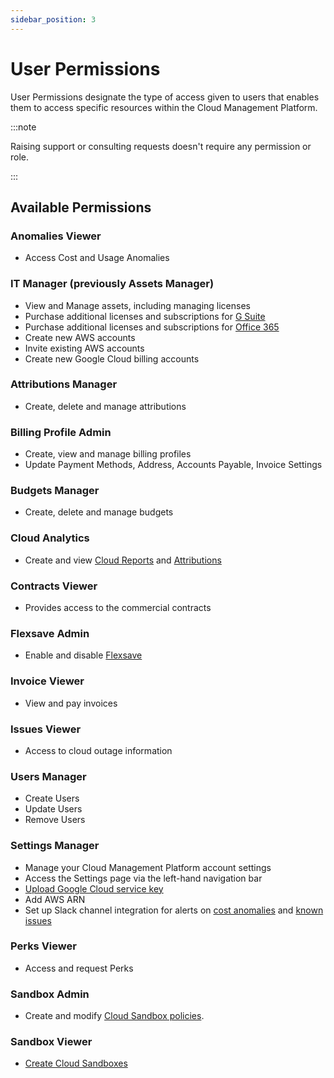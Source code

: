 ```yaml
---
sidebar_position: 3
---
```


# User Permissions

User Permissions designate the type of access given to users that enables them to access specific resources within the Cloud Management Platform.

:::note

Raising support or consulting requests doesn't require any permission or role.

:::

## Available Permissions

### Anomalies Viewer

- Access Cost and Usage Anomalies

### IT Manager (previously Assets Manager)

- View and Manage assets, including managing licenses
- Purchase additional licenses and subscriptions for [G Suite](../g-suite-and-workspace/purchasing-g-suite-licenses.mdx)
- Purchase additional licenses and subscriptions for [Office 365](../microsoft-office-365/purchasing-office-365-licenses.mdx)
- Create new AWS accounts
- Invite existing AWS accounts
- Create new Google Cloud billing accounts

### Attributions Manager

- Create, delete and manage attributions

### Billing Profile Admin

- Create, view and manage billing profiles
- Update Payment Methods, Address, Accounts Payable, Invoice Settings

### Budgets Manager

- Create, delete and manage budgets

### Cloud Analytics

- Create and view [Cloud Reports](../cloud-analytics/create-cloud-report/index.mdx) and [Attributions](../cloud-analytics/attributing-cloud-spend.mdx)

### Contracts Viewer

- Provides access to the commercial contracts

### Flexsave Admin

- Enable and disable [Flexsave](../flexsave/index.mdx)

### Invoice Viewer

- View and pay invoices

### Issues Viewer

- Access to cloud outage information

### Users Manager

- Create Users
- Update Users
- Remove Users

### Settings Manager

- Manage your Cloud Management Platform account settings
- Access the Settings page via the left-hand navigation bar
- [Upload Google Cloud service key](../google-cloud/connect-google-cloud-service-account.mdx)
- Add AWS ARN
- Set up Slack channel integration for alerts on [cost anomalies](../anomaly-detection/cloud-anomalies.mdx) and [known issues](../services/consulting-support/cloud-incidents.mdx)

### Perks Viewer

- Access and request Perks

### Sandbox Admin

- Create and modify [Cloud Sandbox policies](../cloud-sandbox-management/configuring-a-policy-for-sandbox-accounts.mdx).

### Sandbox Viewer

- [Create Cloud Sandboxes](../cloud-sandbox-management/create-gcp-sandbox-accounts.mdx)
